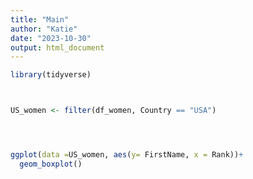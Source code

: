 ```yaml
---
title: "Main"
author: "Katie"
date: "2023-10-30"
output: html_document
---
```

```r
library(tidyverse)



US_women <- filter(df_women, Country == "USA")




ggplot(data =US_women, aes(y= FirstName, x = Rank))+
  geom_boxplot()



```



